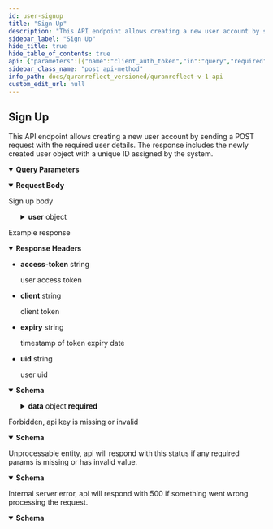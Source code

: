 ```yaml
---
id: user-signup
title: "Sign Up"
description: "This API endpoint allows creating a new user account by sending a POST request with the required user details. The response includes the newly created user object with a unique ID assigned by the system."
sidebar_label: "Sign Up"
hide_title: true
hide_table_of_contents: true
api: {"parameters":[{"name":"client_auth_token","in":"query","required":true,"schema":{"type":"string"},"description":"Client API token"}],"responses":{"200":{"description":"Example response","content":{"application/json":{"schema":{"type":"object","x-examples":{"Example 1":{"data":{"id":0,"email":"string","name":"string","username":"string","verified":true,"follow_notification":true,"comments_notification":true,"description":null,"default_lang":"string","uid":"string","provider":"string","onesignal_player_id":null,"post_as":true,"android_registration_id":"string","sign_up_type":"string","emails_disabled":true,"first_name":"string","last_name":null,"is_admin?":true,"user_avatar_url":null,"rooms_list":[{"id":"string"}],"user_type":null}}},"properties":{"data":{"type":"object","x-examples":{"Example 1":{"id":22939,"email":"user@quranreflect.com","name":"Jannah01123233","username":"jandnah032312334","verified":false,"follow_notification":false,"comments_notification":true,"description":"My bio","default_lang":"en","uid":"user@quranreflect.com","provider":"email","onesignal_player_id":null,"post_as":false,"android_registration_id":null,"sign_up_type":"web","emails_disabled":false,"first_name":"jannah01123233","last_name":null,"is_admin?":false,"user_avatar_url":null,"rooms_list":[],"user_type":null}},"title":"User","properties":{"id":{"type":"integer","description":"The Id of the user"},"email":{"type":"string","description":"The email of the user"},"name":{"type":"string","deprecated":true,"description":"Full name of user. It is deprecated, please use `first_name` and `last_name` instead."},"username":{"type":"string","description":"The username"},"verified":{"type":"boolean","description":"true if user is a verified member"},"follow_notification":{"type":"boolean"},"comments_notification":{"type":"boolean"},"description":{"description":"user bio","type":"string","nullable":true},"default_lang":{"type":"string","description":"ISO code of the language that the user prefers to read posts in."},"uid":{"type":"string","description":"User uniqe identifier"},"provider":{"type":"string","description":"User account provider."},"onesignal_player_id":{"type":"string","description":"User's OneSignal subscription Id.","nullable":true},"post_as":{"type":"boolean","description":"Whether user is allowed to post as another user."},"android_registration_id":{"type":"string","description":"The registration Id of the user's Android device. ","nullable":true},"sign_up_type":{"type":"string","enum":["OLD USER","web","QR_IOS","QR_ANDROID","QuranMemorizer","QF_AUTH"],"description":"The signup type","nullable":true},"emails_disabled":{"type":"boolean","description":"Whether the user disabled receving emails or not."},"first_name":{"type":"string","description":"The user's first name."},"last_name":{"type":"string","description":"The user's last name.","nullable":true},"is_admin?":{"type":"boolean","description":"Whether the user is an admin."},"user_avatar_url":{"type":"string","description":"The user's avatar url.","nullable":true},"rooms_list":{"type":"array","description":"List of rooms the user is a member of.","items":{"title":"Room","x-stoplight":{"id":"pvav3zx97eji2"},"type":"object","x-examples":{"Example 1":{"id":"string"}},"properties":{"id":{"type":"string","description":"The Id of the room"}},"description":"QuranReflect Room model."}},"user_type":{"type":"string","description":"The type of the user. `0` = student of knowledge.`1` = scholar.","enum":["0","1"],"nullable":true}},"description":"QuranReflect User model. "},"status":{"type":"string","default":"succes"},"message":{"type":"string","enum":["Your profile has been updated successfully.","Your account has been created successfully, Please check your email to verify it."],"description":"success response message"}},"required":["data","status","message"]},"examples":{}}},"headers":{"access-token":{"schema":{"type":"string"},"description":"user access token"},"client":{"schema":{"type":"string"},"description":"client token"},"expiry":{"schema":{"type":"string"},"description":"timestamp of token expiry date"},"uid":{"schema":{"type":"string"},"description":"user uid"}}},"403":{"description":"Forbidden, api key is missing or invalid","content":{"application/json":{"schema":{"type":"object","properties":{"success":{"type":"boolean"},"message":{"type":"string"}},"x-examples":{"Example 1":{"success":false,"message":"You don't have permission!"}}},"examples":{"Example 1":{"value":{"success":false,"message":"You don't have permission!"}}}}}},"422":{"description":"Unprocessable entity, api will respond with this status if any required params is missing or has invalid value.","content":{"application/json":{"schema":{"type":"object","x-examples":{"Example 1":{"success":false,"errors":["User not found."],"status":"error"}},"properties":{"success":{"type":"boolean","default":false},"errors":{"type":"array","description":"list of errors","items":{"type":"string"}},"status":{"type":"string","default":"error","description":"422, unprocessable entity"}}},"examples":{"Example 1":{"value":{"success":false,"errors":["string"],"status":"error"}}}}}},"500":{"description":"Internal server error, api will respond with 500 if something went wrong processing the request.","content":{"application/json":{"schema":{"type":"object","properties":{"success":{"type":"boolean","default":false},"message":{"type":"string","default":"internal server error","description":"error message"}},"required":["success","message"]}}}}},"description":"This API endpoint allows creating a new user account by sending a POST request with the required user details. The response includes the newly created user object with a unique ID assigned by the system.","operationId":"user-signup","tags":["Users"],"requestBody":{"content":{"application/json":{"schema":{"type":"object","x-examples":{"Example 1":{"user":{"name":"Amer Abbas","first_name":"Amer","last_name":"Abbas","email":"amer@quranreflect.com","username":"amerabas","follow_notification":true,"comments_notification":true,"description":"test description","default_lang":"ar","password":"123456","password_confirmation":"1234567","apns_token":"value","avatar":"value"}}},"properties":{"user":{"type":"object","properties":{"name":{"type":"string","deprecated":true,"description":"Full name of user, this is deprecated, please use `first_name` and `last_name` instead."},"first_name":{"type":"string","description":"User's first name."},"last_name":{"type":"string","description":"User's last name."},"email":{"type":"string","description":"User's email."},"username":{"type":"string","description":"Username"},"description":{"type":"string","description":"user bio"},"default_lang":{"type":"string","description":"ISO code of the language that the user prefers to read posts in"},"password":{"type":"string","description":"Account password."},"password_confirmation":{"type":"string","description":"Account password confirmation."},"avatar":{"type":"string","description":"avatar file ","format":"file"}},"required":["first_name","last_name"]}}},"examples":{"Example 1":{"value":{"user":{"name":"string","first_name":"string","last_name":"string","email":"string","username":"string","description":"string","default_lang":"string","password":"string","password_confirmation":"string","avatar":"string"}}}}}},"description":"Sign up body"},"method":"post","path":"/v1/users","servers":[{"url":"https://quranreflect.com","description":"Production"}],"securitySchemes":{"apikey":{"name":"client_auth_token","type":"apiKey","in":"query"}},"jsonRequestBodyExample":{"user":{"first_name":"string","last_name":"string","email":"string","username":"string","description":"string","default_lang":"string","password":"string","password_confirmation":"string","avatar":"string"}},"info":{"title":"QuranReflect V1 API","description":"QuranReflect V1 APIs allows your app to interact with https://quranreflect.com resources. \n\n ## Getting started \n\n Our APIs are not public and require an API key. Please contact us via email `amer@qreflect.com` to get yours. \n\n ## User-specific APIs  \n\n All user-specific APIs (For example [Creating a post](/docs/quranreflect_versioned/quranreflect-v-1-api)) require the following headers:  \n\n - `access-token` the user access token, this token can be changed with every request. \n\n - `token-type`  value should always be `Bearer`. \n\n - `client` the client token, this too can be changed with every request. \n\n - `expiry` unix timestamp (in seconds) to indicate when access token will expire. \n\n - `uid` user's unique identifier. \n\n - `Authorization`: complete authorization header. Sample value `Bearer eyJhY2Nlc3MtdG9rZW4iOiJ4cjBrb3g1eXdVM3JrelVMZjhVUzlBIiwidG9rZW4tdHlwZSI6IkJlYXJlciIsImNsaWVudCI6IkpQeFJCRTloVmRBbDlTX1BVdEhJN2ciLCJleHBpcnkiOiIxNzA1OTQwNTQ3IiwidWlkIjoiYW1lci5hYmJhc0BtYWlsaW5hdG9yLmNvbSJ9`. \n\n The values of `access-token`, `client`, `expiry`, and `uid` headers will be returned in the response of [User Sign in API](/docs/quranreflect_versioned/user-signin).","version":"1.0.0"},"postman":{"name":"Sign Up","description":{"content":"This API endpoint allows creating a new user account by sending a POST request with the required user details. The response includes the newly created user object with a unique ID assigned by the system.","type":"text/plain"},"url":{"path":["v1","users"],"host":["{{baseUrl}}"],"query":[{"disabled":false,"description":{"content":"(Required) Client API token","type":"text/plain"},"key":"client_auth_token","value":""}],"variable":[]},"header":[{"key":"Content-Type","value":"application/json"},{"key":"Accept","value":"application/json"}],"method":"POST","body":{"mode":"raw","raw":"\"\"","options":{"raw":{"language":"json"}}}}}
sidebar_class_name: "post api-method"
info_path: docs/quranreflect_versioned/quranreflect-v-1-api
custom_edit_url: null
---
```



## Sign Up



This API endpoint allows creating a new user account by sending a POST request with the required user details. The response includes the newly created user object with a unique ID assigned by the system.

<details style={{"marginBottom":"1rem"}} data-collapsed={false} open={true}><summary style={{}}><strong>Query Parameters</strong></summary><div><ul><ParamsItem className={"paramsItem"} param={{"name":"client_auth_token","in":"query","required":true,"schema":{"type":"string"},"description":"Client API token"}}></ParamsItem></ul></div></details><MimeTabs><TabItem label={"application/json"} value={"application/json-schema"}><details style={{}} data-collapsed={false} open={true}><summary style={{"textAlign":"left"}}><strong>Request Body</strong></summary><div style={{"textAlign":"left","marginLeft":"1rem"}}><div style={{"marginTop":"1rem","marginBottom":"1rem"}}>

Sign up body

</div></div><ul style={{"marginLeft":"1rem"}}><SchemaItem collapsible={true} className={"schemaItem"}><details style={{}}><summary style={{}}><strong>user</strong><span style={{"opacity":"0.6"}}> object</span></summary><div style={{"marginLeft":"1rem"}}><SchemaItem collapsible={false} name={"name"} required={false} schemaName={"string"} qualifierMessage={undefined} schema={{"type":"string","deprecated":true,"description":"Full name of user, this is deprecated, please use `first_name` and `last_name` instead."}}></SchemaItem><SchemaItem collapsible={false} name={"first_name"} required={true} schemaName={"string"} qualifierMessage={undefined} schema={{"type":"string","description":"User's first name."}}></SchemaItem><SchemaItem collapsible={false} name={"last_name"} required={true} schemaName={"string"} qualifierMessage={undefined} schema={{"type":"string","description":"User's last name."}}></SchemaItem><SchemaItem collapsible={false} name={"email"} required={false} schemaName={"string"} qualifierMessage={undefined} schema={{"type":"string","description":"User's email."}}></SchemaItem><SchemaItem collapsible={false} name={"username"} required={false} schemaName={"string"} qualifierMessage={undefined} schema={{"type":"string","description":"Username"}}></SchemaItem><SchemaItem collapsible={false} name={"description"} required={false} schemaName={"string"} qualifierMessage={undefined} schema={{"type":"string","description":"user bio"}}></SchemaItem><SchemaItem collapsible={false} name={"default_lang"} required={false} schemaName={"string"} qualifierMessage={undefined} schema={{"type":"string","description":"ISO code of the language that the user prefers to read posts in"}}></SchemaItem><SchemaItem collapsible={false} name={"password"} required={false} schemaName={"string"} qualifierMessage={undefined} schema={{"type":"string","description":"Account password."}}></SchemaItem><SchemaItem collapsible={false} name={"password_confirmation"} required={false} schemaName={"string"} qualifierMessage={undefined} schema={{"type":"string","description":"Account password confirmation."}}></SchemaItem><SchemaItem collapsible={false} name={"avatar"} required={false} schemaName={"file"} qualifierMessage={undefined} schema={{"type":"string","description":"avatar file ","format":"file"}}></SchemaItem></div></details></SchemaItem></ul></details></TabItem></MimeTabs><div><ApiTabs><TabItem label={"200"} value={"200"}><div>

Example response

</div><details style={{"textAlign":"left","marginBottom":"1rem"}} data-collaposed={true} open={false}><summary style={{}}><strong>Response Headers</strong></summary><ul style={{"marginLeft":"1rem"}}><li className={"schemaItem"}><summary style={{}}><strong>access-token</strong><span style={{"opacity":"0.6"}}> string</span></summary><div><div style={{"marginTop":".5rem","marginBottom":".5rem"}}>

user access token

</div></div></li><li className={"schemaItem"}><summary style={{}}><strong>client</strong><span style={{"opacity":"0.6"}}> string</span></summary><div><div style={{"marginTop":".5rem","marginBottom":".5rem"}}>

client token

</div></div></li><li className={"schemaItem"}><summary style={{}}><strong>expiry</strong><span style={{"opacity":"0.6"}}> string</span></summary><div><div style={{"marginTop":".5rem","marginBottom":".5rem"}}>

timestamp of token expiry date

</div></div></li><li className={"schemaItem"}><summary style={{}}><strong>uid</strong><span style={{"opacity":"0.6"}}> string</span></summary><div><div style={{"marginTop":".5rem","marginBottom":".5rem"}}>

user uid

</div></div></li></ul></details><div><MimeTabs schemaType={"response"}><TabItem label={"application/json"} value={"application/json"}><SchemaTabs><TabItem label={"Schema"} value={"Schema"}><details style={{}} data-collapsed={false} open={true}><summary style={{"textAlign":"left"}}><strong>Schema</strong></summary><div style={{"textAlign":"left","marginLeft":"1rem"}}></div><ul style={{"marginLeft":"1rem"}}><SchemaItem collapsible={true} className={"schemaItem"}><details style={{}}><summary style={{}}><strong>data</strong><span style={{"opacity":"0.6"}}> object</span><strong style={{"fontSize":"var(--ifm-code-font-size)","color":"var(--openapi-required)"}}> required</strong></summary><div style={{"marginLeft":"1rem"}}><div style={{"marginTop":".5rem","marginBottom":".5rem"}}>

QuranReflect User model. 

</div><SchemaItem collapsible={false} name={"id"} required={false} schemaName={"integer"} qualifierMessage={undefined} schema={{"type":"integer","description":"The Id of the user"}}></SchemaItem><SchemaItem collapsible={false} name={"email"} required={false} schemaName={"string"} qualifierMessage={undefined} schema={{"type":"string","description":"The email of the user"}}></SchemaItem><SchemaItem collapsible={false} name={"name"} required={false} schemaName={"string"} qualifierMessage={undefined} schema={{"type":"string","deprecated":true,"description":"Full name of user. It is deprecated, please use `first_name` and `last_name` instead."}}></SchemaItem><SchemaItem collapsible={false} name={"username"} required={false} schemaName={"string"} qualifierMessage={undefined} schema={{"type":"string","description":"The username"}}></SchemaItem><SchemaItem collapsible={false} name={"verified"} required={false} schemaName={"boolean"} qualifierMessage={undefined} schema={{"type":"boolean","description":"true if user is a verified member"}}></SchemaItem><SchemaItem collapsible={false} name={"follow_notification"} required={false} schemaName={"boolean"} qualifierMessage={undefined} schema={{"type":"boolean"}}></SchemaItem><SchemaItem collapsible={false} name={"comments_notification"} required={false} schemaName={"boolean"} qualifierMessage={undefined} schema={{"type":"boolean"}}></SchemaItem><SchemaItem collapsible={false} name={"description"} required={false} schemaName={"string"} qualifierMessage={undefined} schema={{"description":"user bio","type":"string","nullable":true}}></SchemaItem><SchemaItem collapsible={false} name={"default_lang"} required={false} schemaName={"string"} qualifierMessage={undefined} schema={{"type":"string","description":"ISO code of the language that the user prefers to read posts in."}}></SchemaItem><SchemaItem collapsible={false} name={"uid"} required={false} schemaName={"string"} qualifierMessage={undefined} schema={{"type":"string","description":"User uniqe identifier"}}></SchemaItem><SchemaItem collapsible={false} name={"provider"} required={false} schemaName={"string"} qualifierMessage={undefined} schema={{"type":"string","description":"User account provider."}}></SchemaItem><SchemaItem collapsible={false} name={"onesignal_player_id"} required={false} schemaName={"string"} qualifierMessage={undefined} schema={{"type":"string","description":"User's OneSignal subscription Id.","nullable":true}}></SchemaItem><SchemaItem collapsible={false} name={"post_as"} required={false} schemaName={"boolean"} qualifierMessage={undefined} schema={{"type":"boolean","description":"Whether user is allowed to post as another user."}}></SchemaItem><SchemaItem collapsible={false} name={"android_registration_id"} required={false} schemaName={"string"} qualifierMessage={undefined} schema={{"type":"string","description":"The registration Id of the user's Android device. ","nullable":true}}></SchemaItem><SchemaItem collapsible={false} name={"sign_up_type"} required={false} schemaName={"string"} qualifierMessage={"**Possible values:** [`OLD USER`, `web`, `QR_IOS`, `QR_ANDROID`, `QuranMemorizer`, `QF_AUTH`]"} schema={{"type":"string","enum":["OLD USER","web","QR_IOS","QR_ANDROID","QuranMemorizer","QF_AUTH"],"description":"The signup type","nullable":true}}></SchemaItem><SchemaItem collapsible={false} name={"emails_disabled"} required={false} schemaName={"boolean"} qualifierMessage={undefined} schema={{"type":"boolean","description":"Whether the user disabled receving emails or not."}}></SchemaItem><SchemaItem collapsible={false} name={"first_name"} required={false} schemaName={"string"} qualifierMessage={undefined} schema={{"type":"string","description":"The user's first name."}}></SchemaItem><SchemaItem collapsible={false} name={"last_name"} required={false} schemaName={"string"} qualifierMessage={undefined} schema={{"type":"string","description":"The user's last name.","nullable":true}}></SchemaItem><SchemaItem collapsible={false} name={"is_admin?"} required={false} schemaName={"boolean"} qualifierMessage={undefined} schema={{"type":"boolean","description":"Whether the user is an admin."}}></SchemaItem><SchemaItem collapsible={false} name={"user_avatar_url"} required={false} schemaName={"string"} qualifierMessage={undefined} schema={{"type":"string","description":"The user's avatar url.","nullable":true}}></SchemaItem><SchemaItem collapsible={true} className={"schemaItem"}><details style={{}}><summary style={{}}><strong>rooms_list</strong><span style={{"opacity":"0.6"}}> object[]</span></summary><div style={{"marginLeft":"1rem"}}><div style={{"marginTop":".5rem","marginBottom":".5rem"}}>

List of rooms the user is a member of.

</div><li><div style={{"fontSize":"var(--ifm-code-font-size)","opacity":"0.6","marginLeft":"-.5rem","paddingBottom":".5rem"}}>Array [</div></li><SchemaItem collapsible={false} name={"id"} required={false} schemaName={"string"} qualifierMessage={undefined} schema={{"type":"string","description":"The Id of the room"}}></SchemaItem><li><div style={{"fontSize":"var(--ifm-code-font-size)","opacity":"0.6","marginLeft":"-.5rem"}}>]</div></li></div></details></SchemaItem><SchemaItem collapsible={false} name={"user_type"} required={false} schemaName={"string"} qualifierMessage={"**Possible values:** [`0`, `1`]"} schema={{"type":"string","description":"The type of the user. `0` = student of knowledge.`1` = scholar.","enum":["0","1"],"nullable":true}}></SchemaItem></div></details></SchemaItem><SchemaItem collapsible={false} name={"status"} required={true} schemaName={"string"} qualifierMessage={undefined} schema={{"type":"string","default":"succes"}}></SchemaItem><SchemaItem collapsible={false} name={"message"} required={true} schemaName={"string"} qualifierMessage={"**Possible values:** [`Your profile has been updated successfully.`, `Your account has been created successfully, Please check your email to verify it.`]"} schema={{"type":"string","enum":["Your profile has been updated successfully.","Your account has been created successfully, Please check your email to verify it."],"description":"success response message"}}></SchemaItem></ul></details></TabItem><TabItem label={"Example (from schema)"} value={"Example (from schema)"}><ResponseSamples responseExample={"{\n  \"data\": {\n    \"id\": 0,\n    \"email\": \"string\",\n    \"username\": \"string\",\n    \"verified\": true,\n    \"follow_notification\": true,\n    \"comments_notification\": true,\n    \"description\": \"string\",\n    \"default_lang\": \"string\",\n    \"uid\": \"string\",\n    \"provider\": \"string\",\n    \"onesignal_player_id\": \"string\",\n    \"post_as\": true,\n    \"android_registration_id\": \"string\",\n    \"sign_up_type\": \"OLD USER\",\n    \"emails_disabled\": true,\n    \"first_name\": \"string\",\n    \"last_name\": \"string\",\n    \"is_admin?\": true,\n    \"user_avatar_url\": \"string\",\n    \"rooms_list\": [\n      {\n        \"id\": \"string\"\n      }\n    ],\n    \"user_type\": \"0\"\n  },\n  \"status\": \"succes\",\n  \"message\": \"Your profile has been updated successfully.\"\n}"} language={"json"}></ResponseSamples></TabItem></SchemaTabs></TabItem></MimeTabs></div></TabItem><TabItem label={"403"} value={"403"}><div>

Forbidden, api key is missing or invalid

</div><div><MimeTabs schemaType={"response"}><TabItem label={"application/json"} value={"application/json"}><SchemaTabs><TabItem label={"Schema"} value={"Schema"}><details style={{}} data-collapsed={false} open={true}><summary style={{"textAlign":"left"}}><strong>Schema</strong></summary><div style={{"textAlign":"left","marginLeft":"1rem"}}></div><ul style={{"marginLeft":"1rem"}}><SchemaItem collapsible={false} name={"success"} required={false} schemaName={"boolean"} qualifierMessage={undefined} schema={{"type":"boolean"}}></SchemaItem><SchemaItem collapsible={false} name={"message"} required={false} schemaName={"string"} qualifierMessage={undefined} schema={{"type":"string"}}></SchemaItem></ul></details></TabItem><TabItem label={"Example (from schema)"} value={"Example (from schema)"}><ResponseSamples responseExample={"{\n  \"success\": true,\n  \"message\": \"string\"\n}"} language={"json"}></ResponseSamples></TabItem><TabItem label={"Example 1"} value={"Example 1"}><ResponseSamples responseExample={"{\n  \"success\": false,\n  \"message\": \"You don't have permission!\"\n}"} language={"json"}></ResponseSamples></TabItem></SchemaTabs></TabItem></MimeTabs></div></TabItem><TabItem label={"422"} value={"422"}><div>

Unprocessable entity, api will respond with this status if any required params is missing or has invalid value.

</div><div><MimeTabs schemaType={"response"}><TabItem label={"application/json"} value={"application/json"}><SchemaTabs><TabItem label={"Schema"} value={"Schema"}><details style={{}} data-collapsed={false} open={true}><summary style={{"textAlign":"left"}}><strong>Schema</strong></summary><div style={{"textAlign":"left","marginLeft":"1rem"}}></div><ul style={{"marginLeft":"1rem"}}><SchemaItem collapsible={false} name={"success"} required={false} schemaName={"boolean"} qualifierMessage={undefined} schema={{"type":"boolean","default":false}}></SchemaItem><SchemaItem collapsible={false} name={"errors"} required={false} schemaName={"string[]"} qualifierMessage={undefined} schema={{"type":"array","description":"list of errors","items":{"type":"string"}}}></SchemaItem><SchemaItem collapsible={false} name={"status"} required={false} schemaName={"string"} qualifierMessage={undefined} schema={{"type":"string","default":"error","description":"422, unprocessable entity"}}></SchemaItem></ul></details></TabItem><TabItem label={"Example (from schema)"} value={"Example (from schema)"}><ResponseSamples responseExample={"{\n  \"success\": false,\n  \"errors\": [\n    \"string\"\n  ],\n  \"status\": \"error\"\n}"} language={"json"}></ResponseSamples></TabItem><TabItem label={"Example 1"} value={"Example 1"}><ResponseSamples responseExample={"{\n  \"success\": false,\n  \"errors\": [\n    \"string\"\n  ],\n  \"status\": \"error\"\n}"} language={"json"}></ResponseSamples></TabItem></SchemaTabs></TabItem></MimeTabs></div></TabItem><TabItem label={"500"} value={"500"}><div>

Internal server error, api will respond with 500 if something went wrong processing the request.

</div><div><MimeTabs schemaType={"response"}><TabItem label={"application/json"} value={"application/json"}><SchemaTabs><TabItem label={"Schema"} value={"Schema"}><details style={{}} data-collapsed={false} open={true}><summary style={{"textAlign":"left"}}><strong>Schema</strong></summary><div style={{"textAlign":"left","marginLeft":"1rem"}}></div><ul style={{"marginLeft":"1rem"}}><SchemaItem collapsible={false} name={"success"} required={true} schemaName={"boolean"} qualifierMessage={undefined} schema={{"type":"boolean","default":false}}></SchemaItem><SchemaItem collapsible={false} name={"message"} required={true} schemaName={"string"} qualifierMessage={undefined} schema={{"type":"string","default":"internal server error","description":"error message"}}></SchemaItem></ul></details></TabItem><TabItem label={"Example (from schema)"} value={"Example (from schema)"}><ResponseSamples responseExample={"{\n  \"success\": false,\n  \"message\": \"internal server error\"\n}"} language={"json"}></ResponseSamples></TabItem></SchemaTabs></TabItem></MimeTabs></div></TabItem></ApiTabs></div>
      